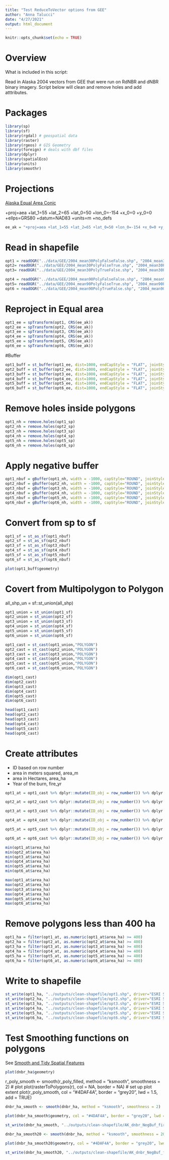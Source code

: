 ```yaml
---
title: "Test ReduceToVector options from GEE"
author: "Anna Talucci"
date: "4/27/2021"
output: html_document
---
```


```r
knitr::opts_chunk$set(echo = TRUE)
```

# Overview

What is included in this script:

Read in Alaska 2004 vectors from GEE that were run on RdNBR and dNBR binary imagery. Script below will clean and remove holes and add atttributes.


# Packages

```r
library(sp)
library(sf)
library(rgdal) # geospatial data
library(raster)
library(rgeos) # GIS Geometry
library(foreign) # deals with dbf files
library(dplyr)
library(spatialEco)
library(units)
library(smoothr)
```




# Projections
[Alaska Equal Area Conic](https://spatialreference.org/ref/esri/102006/)

+proj=aea +lat_1=55 +lat_2=65 +lat_0=50 +lon_0=-154 +x_0=0 +y_0=0 +ellps=GRS80 +datum=NAD83 +units=m +no_defs

```r
ee_ak = "+proj=aea +lat_1=55 +lat_2=65 +lat_0=50 +lon_0=-154 +x_0=0 +y_0=0 +ellps=GRS80 +datum=NAD83 +units=m +no_defs"
```


# Read in shapefile

```r
opt1 = readOGR("../data/GEE/2004_mean30PolyFalseFalse.shp", "2004_mean30PolyFalseFalse")
opt2= readOGR("../data/GEE/2004_mean30PolyFalseTrue.shp", "2004_mean30PolyFalseTrue")
opt3= readOGR("../data/GEE/2004_mean30PolyTrueFalse.shp", "2004_mean30PolyTrueFalse")
```

```r
opt4 = readOGR("../data/GEE/2004_mean90PolyFalseFalse.shp", "2004_mean90PolyFalseFalse")
opt5= readOGR("../data/GEE/2004_mean90PolyFalseTrue.shp", "2004_mean90PolyFalseTrue")
opt6 = readOGR("../data/GEE/2004_mean90PolyTrueFalse.shp", "2004_mean90PolyTrueFalse")
```

# Reproject in Equal area

```r
opt1_ee = spTransform(opt1, CRS(ee_ak))
opt2_ee = spTransform(opt2, CRS(ee_ak))
opt3_ee = spTransform(opt3, CRS(ee_ak))
opt4_ee = spTransform(opt4, CRS(ee_ak))
opt5_ee = spTransform(opt5, CRS(ee_ak))
opt6_ee = spTransform(opt6, CRS(ee_ak))
```

#Buffer
```r
opt1_buff = st_buffer(opt1_ee, dist=1000, endCapStyle = "FLAT", joinStyle = "ROUND")
opt2_buff = st_buffer(opt2_ee, dist=1000, endCapStyle = "FLAT", joinStyle = "ROUND")
opt3_buff = st_buffer(opt3_ee, dist=1000, endCapStyle = "FLAT", joinStyle = "ROUND")
opt4_buff = st_buffer(opt4_ee, dist=1000, endCapStyle = "FLAT", joinStyle = "ROUND")
opt5_buff = st_buffer(opt5_ee, dist=1000, endCapStyle = "FLAT", joinStyle = "ROUND")
opt6_buff = st_buffer(opt6_ee, dist=1000, endCapStyle = "FLAT", joinStyle = "ROUND")
```


# Remove holes inside polygons
```r
opt1_nh = remove.holes(opt1_sp)
opt2_nh = remove.holes(opt2_sp)
opt3_nh = remove.holes(opt3_sp)
opt4_nh = remove.holes(opt4_sp)
opt5_nh = remove.holes(opt5_sp)
opt6_nh = remove.holes(opt6_sp)

```

# Apply negative buffer

```r
opt1_nbuf = gBuffer(opt1_nh, width = -1000, capStyle="ROUND", joinStyle="ROUND")
opt2_nbuf = gBuffer(opt2_nh, width = -1000, capStyle="ROUND", joinStyle="ROUND")
opt3_nbuf = gBuffer(opt3_nh, width = -1000, capStyle="ROUND", joinStyle="ROUND")
opt4_nbuf = gBuffer(opt4_nh, width = -1000, capStyle="ROUND", joinStyle="ROUND")
opt5_nbuf = gBuffer(opt5_nh, width = -1000, capStyle="ROUND", joinStyle="ROUND")
opt6_nbuf = gBuffer(opt6_nh, width = -1000, capStyle="ROUND", joinStyle="ROUND")

```



# Convert from sp to sf
```r
opt1_sf = st_as_sf(opt1_nbuf)
opt2_sf = st_as_sf(opt2_nbuf)
opt3_sf = st_as_sf(opt3_nbuf)
opt4_sf = st_as_sf(opt4_nbuf)
opt5_sf = st_as_sf(opt5_nbuf)
opt6_sf = st_as_sf(opt6_nbuf)

```

```r
plot(opt1_buff$geometry)
```

# Covert from Multipolygon to Polygon
all_shp_un = sf::st_union(all_shp)
```r
opt1_union = st_union(opt1_sf)
opt2_union = st_union(opt2_sf)
opt3_union = st_union(opt3_sf)
opt4_union = st_union(opt4_sf)
opt5_union = st_union(opt5_sf)
opt6_union = st_union(opt6_sf)

```

```r
opt1_cast = st_cast(opt1_union,"POLYGON")
opt2_cast = st_cast(opt2_union,"POLYGON")
opt3_cast = st_cast(opt3_union,"POLYGON")
opt4_cast = st_cast(opt4_union,"POLYGON")
opt5_cast = st_cast(opt5_union,"POLYGON")
opt6_cast = st_cast(opt6_union,"POLYGON")

```


```r
dim(opt1_cast)
dim(opt2_cast)
dim(opt3_cast)
dim(opt4_cast)
dim(opt5_cast)
dim(opt6_cast)

```

```r
head(opt1_cast)
head(opt2_cast)
head(opt3_cast)
head(opt4_cast)
head(opt5_cast)
head(opt6_cast)
```


# Create attributes
- ID based on row number
- area in meters squared, area_m
- area in Hectares, area_ha
- Year of the burn, fire_yr

```r
opt1_at = opt1_cast %>% dplyr::mutate(ID_obj = row_number()) %>% dplyr::mutate(area_m = round(st_area(opt1_cast),1)) %>% dplyr::mutate(area_ha = round(area_m*0.0001, 1)) %>% dplyr::mutate(fire_yr = 2004) %>% dplyr::mutate(index = "dnbr") 
```

```r
opt2_at = opt2_cast %>% dplyr::mutate(ID_obj = row_number()) %>% dplyr::mutate(area_m = round(st_area(opt2_cast),1)) %>% dplyr::mutate(area_ha = round(area_m*0.0001, 1)) %>% dplyr::mutate(fire_yr = 2004) %>% dplyr::mutate(index = "dnbr") 
```

```r
opt3_at = opt3_cast %>% dplyr::mutate(ID_obj = row_number()) %>% dplyr::mutate(area_m = round(st_area(opt3_cast),1)) %>% dplyr::mutate(area_ha = round(area_m*0.0001, 1)) %>% dplyr::mutate(fire_yr = 2004) %>% dplyr::mutate(index = "dnbr") 
```

```r
opt4_at = opt4_cast %>% dplyr::mutate(ID_obj = row_number()) %>% dplyr::mutate(area_m = round(st_area(opt4_cast),1)) %>% dplyr::mutate(area_ha = round(area_m*0.0001, 1)) %>% dplyr::mutate(fire_yr = 2004) %>% dplyr::mutate(index = "dnbr") 
```

```r
opt5_at = opt5_cast %>% dplyr::mutate(ID_obj = row_number()) %>% dplyr::mutate(area_m = round(st_area(opt5_cast),1)) %>% dplyr::mutate(area_ha = round(area_m*0.0001, 1)) %>% dplyr::mutate(fire_yr = 2004) %>% dplyr::mutate(index = "dnbr") 
```

```r
opt6_at = opt6_cast %>% dplyr::mutate(ID_obj = row_number()) %>% dplyr::mutate(area_m = round(st_area(opt6_cast),1)) %>% dplyr::mutate(area_ha = round(area_m*0.0001, 1)) %>% dplyr::mutate(fire_yr = 2004) %>% dplyr::mutate(index = "dnbr") 
```

```r
min(opt1_at$area_ha)
min(opt2_at$area_ha)
min(opt3_at$area_ha)
min(opt4_at$area_ha)
min(opt5_at$area_ha)
min(opt6_at$area_ha)
```

```r
max(opt1_at$area_ha)
max(opt2_at$area_ha)
max(opt3_at$area_ha)
max(opt4_at$area_ha)
max(opt5_at$area_ha)
max(opt6_at$area_ha)
```


# Remove polygons less than 400 ha
```r
opt1_ha = filter(opt1_at, as.numeric(opt1_at$area_ha) >= 400)
opt2_ha = filter(opt2_at, as.numeric(opt2_at$area_ha) >= 400)
opt3_ha = filter(opt3_at, as.numeric(opt3_at$area_ha) >= 400)
opt4_ha = filter(opt4_at, as.numeric(opt4_at$area_ha) >= 400)
opt5_ha = filter(opt5_at, as.numeric(opt5_at$area_ha) >= 400)
opt6_ha = filter(opt6_at, as.numeric(opt6_at$area_ha) >= 400)
```


# Write to shapefile

```r
st_write(opt1_ha, "../outputs/clean-shapefile/opt1.shp", driver="ESRI Shapefile") 
st_write(opt2_ha, "../outputs/clean-shapefile/opt2.shp", driver="ESRI Shapefile") 
st_write(opt3_ha, "../outputs/clean-shapefile/opt3.shp", driver="ESRI Shapefile") 
st_write(opt4_ha, "../outputs/clean-shapefile/opt4.shp", driver="ESRI Shapefile") 
st_write(opt5_ha, "../outputs/clean-shapefile/opt5.shp", driver="ESRI Shapefile") 
st_write(opt6_ha, "../outputs/clean-shapefile/opt6.shp", driver="ESRI Shapefile") 
```



# Test Smoothing functions on polygons

See [Smooth and Tidy Spatial Features](https://cran.r-project.org/web/packages/smoothr/vignettes/smoothr.html)


```r
plot(dnbr_ha$geometry)
```

r_poly_smooth <- smooth(r_poly_filled, method = "ksmooth", smoothness = 2)
# plot
plot(rasterToPolygons(r), col = NA, border = NA) # set up plot extent
plot(r_poly_smooth, col = "#4DAF4A", border = "grey20", lwd = 1.5, add = TRUE)

```r
dnbr_ha_smooth <- smooth(dnbr_ha, method = "ksmooth", smoothness = 2)
```

```r
plot(dnbr_ha_smooth$geometry, col = "#4DAF4A", border = "grey20", lwd = 1.5)
```

```r
st_write(dnbr_ha_smooth, "../outputs/clean-shapefile/AK_dnbr_NegBuf_fires_2004_smooth.shp", driver="ESRI Shapefile")  
```

```r
dnbr_ha_smooth20 <- smooth(dnbr_ha, method = "ksmooth", smoothness = 20)
```

```r
plot(dnbr_ha_smooth20$geometry, col = "#4DAF4A", border = "grey20", lwd = 1.5)
```

```r
st_write(dnbr_ha_smooth20, "../outputs/clean-shapefile/AK_dnbr_NegBuf_fires_2004_smooth20.shp", driver="ESRI Shapefile")  
```
